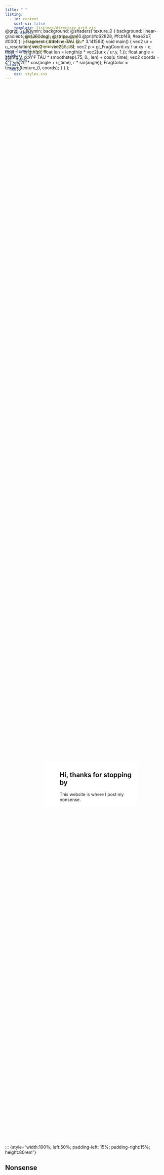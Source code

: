 ```yaml
---
title: " "
listing:
  - id: content
    sort-ui: false
    template: listings/directory_grid.ejs
    contents:
      - content/stories/index.qmd
      - content/scribbles/index.qmd
      - content/poems/index.qmd
page-layout: custom
sidebar: false
toc: false
format:
  html:
    css: styles.css
---
```


::: {#intro}

```{=HTML}


<head>
  <link
    rel="stylesheet"
    href="https://cdnjs.cloudflare.com/ajax/libs/animate.css/4.1.1/animate.min.css"/>
    <link href="https://fonts.googleapis.com/css?family=Roboto&display=swap" rel="stylesheet">  

<!-- Microsoft Clarity -->
<script type="text/javascript">
    (function(c,l,a,r,i,t,y){
        c[a]=c[a]||function(){(c[a].q=c[a].q||[]).push(arguments)};
        t=l.createElement(r);t.async=1;t.src="https://www.clarity.ms/tag/"+i;
        y=l.getElementsByTagName(r)[0];y.parentNode.insertBefore(t,y);
    })(window, document, "clarity", "script", "gh3qhfx6uq");
</script>

<script src="https://cdnjs.cloudflare.com/ajax/libs/css-doodle/0.39.1/css-doodle.min.js"></script>

</head>

<!--  It doesn't work with class. We nned to put style  -->
<div style=" flex-direction: column; width: 100%; height: 90vh; margin-top: -185px; background-size: cover; background-position: center; background-repeat: no-repeat; overflow: hidden; overflow: clip;  contain: content; display: flex; align-items: center; justify-content: center;">

  <css-doodle style="width:100%; height:100%; position:sticky; top:0">
    @grid: 1 / 80vmin; 
    background: @shaders(
      texture_0 {
        background: linear-gradient(
          @r(360deg),
          @stripe.@m10.@pn(#d62828, #fcbf49, #eae2b7, #000) 
        );
      }
      fragment {
        #define TAU (2. * 3.141593)
        void main() {
          vec2 ur = u_resolution;
          vec2 c = vec2(.5, .5);
          vec2 p = gl_FragCoord.xy / ur.xy - c;
          float r = length(p);
          float len = length(p * vec2(ur.x / ur.y, 1.));
          float angle = atan(p.y, p.x) 
            + TAU * smoothstep(.75, 0., len) 
            + cos(u_time);
          vec2 coords = c + vec2(r * cos(angle + u_time), r * sin(angle));
          FragColor = texture(texture_0, coords);
        }
      }
    );
  </css-doodle>

<div style="position:absolute; display:inline; z-index:9; width:50%;  left:25%; background-color:white; padding-left: 10%; bottom:30%;">
<h2>Hi, thanks for stopping by</h2>
<p>This website is where I post my nonsense.</p>
</div>

</div>
```
:::


::: {style="width:100%;  left:50%; padding-left: 15%; padding-right:15%; height:80rem"}

## Nonsense

:::: {#content}


:::





